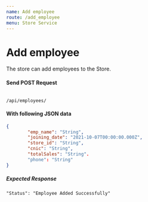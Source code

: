 ```yaml
---
name: Add employee
route: /add_employee
menu: Store Service
---
```

# Add employee
The store can add employees to the Store.

#### Send POST Request 
<Code>
/api/employees/
</Code>

#### With following JSON data
```json
{
        "emp_name": "String",
        "joining_date": "2021-10-07T00:00:00.000Z",
        "store_id": "String",
        "cnic": "String",
        "totalSales": "String".
        "phone": "String"
}
```

##### Expected Response

```
"Status": "Employee Added Successfully"
```
